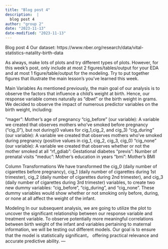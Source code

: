 ```yaml
---
title: "Blog post 4"
description:  |
  blog post 4
author: "group 2"
date: "2023-11-13"
date-modified: "2023-11-13"
---
```


Blog post 4
Our dataset:
https://www.nber.org/research/data/vital-statistics-natality-birth-data

As always, make lots of plots and try different types of plots. However, for this week’s post, only include at most 2 figures/tables/output for your EDA and at most 1 figure/table/output for the modeling. Try to put together figures that illustrate the main lesson’s you’ve learned this week.

Main Variables
As mentioned previously, the main goal of our analysis is to observe the factors that influence a child’s weight at birth. Hence, our response variable comes naturally as “dbwt” or the birth weight in grams. We decided to observe the impact of numerous predictor variables on the birth weight, including: 

“mager”: Mother’s age of pregnancy
“cig_before” (our variable): A variable we created that observes mothers who’ve smoked before pregnancy (“cig_0”), but not during(0 values for cig_1,cig_2, and cig_3) 
“cig_during” (our variable): A variable we created that observes mothers who’ve smoked during pregnancy (positive values in cig_1, cig_2, cig_3, cig_0)
“cig_none” (our variable): A variable we created that observes whether or not the mother smoked at all
“rf_gdiab”: Gestational diabetes
"previs":  Number of prenatal visits 
“meduc”: Mother’s education in years 
“bmi”: Mother’s BMI 

Column Transformations
We have transformed the cig_0 (daily number of cigarettes before pregnancy), cig_1 (daily number of cigarettes during 1st trimester), cig_2 (daily number of cigarettes during 2nd trimester), and cig_3 (daily number of cigarettes during 3rd trimester) variables, to create two new dummy variables: “cig_before”, “cig_during”, and “cig_none”. These dummy variables would show whether or not smoking only before, during, or none at all affect the weight of the infant. 

Modeling
In our subsequent analysis, we are going to utilize the plot to uncover the significant relationship between our response variable and treatment variable. To observe potentially more meaningful correlations between birth weight of the infant and variables pertaining to maternal information, we will be testing out different models. Our goal is to ensure that the model is statistically significant， offering practical relevance and accurate predictive ability. 
---
